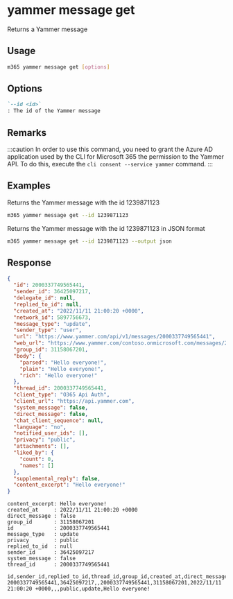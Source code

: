 
# yammer message get

Returns a Yammer message

## Usage

```sh
m365 yammer message get [options]
```

## Options

```md defintion-list
`--id <id>`
: The id of the Yammer message
```

<Global />

## Remarks

:::caution
In order to use this command, you need to grant the Azure AD application used by the CLI for Microsoft 365 the permission to the Yammer API. To do this, execute the `cli consent --service yammer` command.
:::

## Examples

Returns the Yammer message with the id 1239871123

```sh
m365 yammer message get --id 1239871123
```

Returns the Yammer message with the id 1239871123 in JSON format

```sh
m365 yammer message get --id 1239871123 --output json
```

## Response

<Tabs>
  <TabItem value="JSON">

  ```json
  {
    "id": 2000337749565441,
    "sender_id": 36425097217,
    "delegate_id": null,
    "replied_to_id": null,
    "created_at": "2022/11/11 21:00:20 +0000",
    "network_id": 5897756673,
    "message_type": "update",
    "sender_type": "user",
    "url": "https://www.yammer.com/api/v1/messages/2000337749565441",
    "web_url": "https://www.yammer.com/contoso.onmicrosoft.com/messages/2000337749565441",
    "group_id": 31158067201,
    "body": {
      "parsed": "Hello everyone!",
      "plain": "Hello everyone!",
      "rich": "Hello everyone!"
    },
    "thread_id": 2000337749565441,
    "client_type": "O365 Api Auth",
    "client_url": "https://api.yammer.com",
    "system_message": false,
    "direct_message": false,
    "chat_client_sequence": null,
    "language": "no",
    "notified_user_ids": [],
    "privacy": "public",
    "attachments": [],
    "liked_by": {
      "count": 0,
      "names": []
    },
    "supplemental_reply": false,
    "content_excerpt": "Hello everyone!"
  }
  ```

  </TabItem>
  <TabItem value="Text">

  ```text
  content_excerpt: Hello everyone!
  created_at     : 2022/11/11 21:00:20 +0000
  direct_message : false
  group_id       : 31158067201
  id             : 2000337749565441
  message_type   : update
  privacy        : public
  replied_to_id  : null
  sender_id      : 36425097217
  system_message : false
  thread_id      : 2000337749565441
  ```

  </TabItem>
  <TabItem value="CSV">

  ```csv
  id,sender_id,replied_to_id,thread_id,group_id,created_at,direct_message,system_message,privacy,message_type,content_excerpt
  2000337749565441,36425097217,,2000337749565441,31158067201,2022/11/11 21:00:20 +0000,,,public,update,Hello everyone!
  ```

  </TabItem>
</Tabs>


